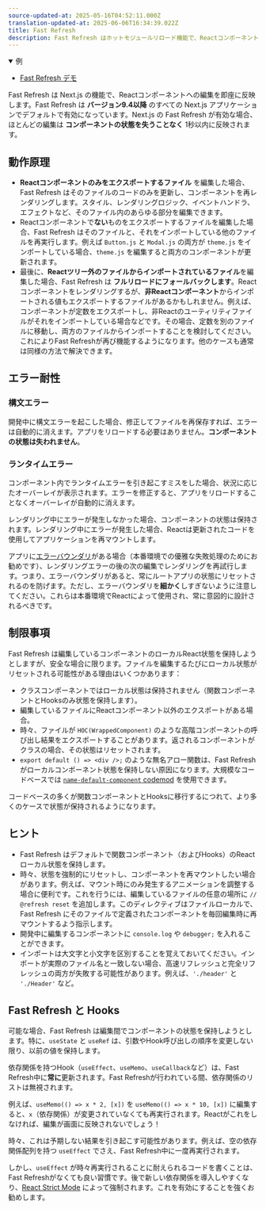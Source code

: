 ```yaml
---
source-updated-at: 2025-05-16T04:52:11.000Z
translation-updated-at: 2025-06-06T16:34:39.022Z
title: Fast Refresh
description: Fast Refresh はホットモジュールリロード機能で、Reactコンポーネントへの編集を即座に反映します。
---
```


<details open>
  <summary>例</summary>

- [Fast Refresh デモ](https://github.com/vercel/next.js/tree/canary/examples/fast-refresh-demo)

</details>

Fast Refresh は Next.js の機能で、Reactコンポーネントへの編集を即座に反映します。Fast Refresh は **バージョン9.4以降** のすべての Next.js アプリケーションでデフォルトで有効になっています。Next.js の Fast Refresh が有効な場合、ほとんどの編集は **コンポーネントの状態を失うことなく** 1秒以内に反映されます。

## 動作原理

- **Reactコンポーネントのみをエクスポートするファイル** を編集した場合、Fast Refresh はそのファイルのコードのみを更新し、コンポーネントを再レンダリングします。スタイル、レンダリングロジック、イベントハンドラ、エフェクトなど、そのファイル内のあらゆる部分を編集できます。
- Reactコンポーネントで**ない**ものをエクスポートするファイルを編集した場合、Fast Refresh はそのファイルと、それをインポートしている他のファイルを再実行します。例えば `Button.js` と `Modal.js` の両方が `theme.js` をインポートしている場合、`theme.js` を編集すると両方のコンポーネントが更新されます。
- 最後に、**Reactツリー外のファイルからインポートされているファイル**を編集した場合、Fast Refresh は **フルリロードにフォールバックします**。Reactコンポーネントをレンダリングするが、**非Reactコンポーネント**からインポートされる値もエクスポートするファイルがあるかもしれません。例えば、コンポーネントが定数をエクスポートし、非Reactのユーティリティファイルがそれをインポートしている場合などです。その場合、定数を別のファイルに移動し、両方のファイルからインポートすることを検討してください。これによりFast Refreshが再び機能するようになります。他のケースも通常は同様の方法で解決できます。

## エラー耐性

### 構文エラー

開発中に構文エラーを起こした場合、修正してファイルを再保存すれば、エラーは自動的に消えます。アプリをリロードする必要はありません。**コンポーネントの状態は失われません**。

### ランタイムエラー

コンポーネント内でランタイムエラーを引き起こすミスをした場合、状況に応じたオーバーレイが表示されます。エラーを修正すると、アプリをリロードすることなくオーバーレイが自動的に消えます。

レンダリング中にエラーが発生しなかった場合、コンポーネントの状態は保持されます。レンダリング中にエラーが発生した場合、Reactは更新されたコードを使用してアプリケーションを再マウントします。

アプリに[エラーバウンダリ](https://react.dev/reference/react/Component#catching-rendering-errors-with-an-error-boundary)がある場合（本番環境での優雅な失敗処理のためにお勧めです）、レンダリングエラーの後の次の編集でレンダリングを再試行します。つまり、エラーバウンダリがあると、常にルートアプリの状態にリセットされるのを防げます。ただし、エラーバウンダリを**細かく**しすぎないように注意してください。これらは本番環境でReactによって使用され、常に意図的に設計されるべきです。

## 制限事項

Fast Refresh は編集しているコンポーネントのローカルReact状態を保持しようとしますが、安全な場合に限ります。ファイルを編集するたびにローカル状態がリセットされる可能性がある理由はいくつかあります：

- クラスコンポーネントではローカル状態は保持されません（関数コンポーネントとHooksのみ状態を保持します）。
- 編集しているファイルにReactコンポーネント以外のエクスポートがある場合。
- 時々、ファイルが `HOC(WrappedComponent)` のような高階コンポーネントの呼び出し結果をエクスポートすることがあります。返されるコンポーネントがクラスの場合、その状態はリセットされます。
- `export default () => <div />;` のような無名アロー関数は、Fast Refresh がローカルコンポーネント状態を保持しない原因になります。大規模なコードベースでは [`name-default-component` codemod](/docs/pages/building-your-application/upgrading/codemods#name-default-component) を使用できます。

コードベースの多くが関数コンポーネントとHooksに移行するにつれて、より多くのケースで状態が保持されるようになります。

## ヒント

- Fast Refresh はデフォルトで関数コンポーネント（およびHooks）のReactローカル状態を保持します。
- 時々、状態を強制的にリセットし、コンポーネントを再マウントしたい場合があります。例えば、マウント時にのみ発生するアニメーションを調整する場合に便利です。これを行うには、編集しているファイルの任意の場所に `// @refresh reset` を追加します。このディレクティブはファイルローカルで、Fast Refresh にそのファイルで定義されたコンポーネントを毎回編集時に再マウントするよう指示します。
- 開発中に編集するコンポーネントに `console.log` や `debugger;` を入れることができます。
- インポートは大文字と小文字を区別することを覚えておいてください。インポートが実際のファイル名と一致しない場合、高速リフレッシュと完全リフレッシュの両方が失敗する可能性があります。例えば、`'./header'` と `'./Header'` など。

## Fast Refresh と Hooks

可能な場合、Fast Refresh は編集間でコンポーネントの状態を保持しようとします。特に、`useState` と `useRef` は、引数やHook呼び出しの順序を変更しない限り、以前の値を保持します。

依存関係を持つHook（`useEffect`、`useMemo`、`useCallback`など）は、Fast Refresh中に**常に**更新されます。Fast Refreshが行われている間、依存関係のリストは無視されます。

例えば、`useMemo(() => x * 2, [x])` を `useMemo(() => x * 10, [x])` に編集すると、`x`（依存関係）が変更されていなくても再実行されます。Reactがこれをしなければ、編集が画面に反映されないでしょう！

時々、これは予期しない結果を引き起こす可能性があります。例えば、空の依存関係配列を持つ `useEffect` でさえ、Fast Refresh中に一度再実行されます。

しかし、`useEffect` が時々再実行されることに耐えられるコードを書くことは、Fast Refreshがなくても良い習慣です。後で新しい依存関係を導入しやすくなり、[React Strict Mode](/docs/pages/api-reference/next-config-js/reactStrictMode) によって強制されます。これを有効にすることを強くお勧めします。